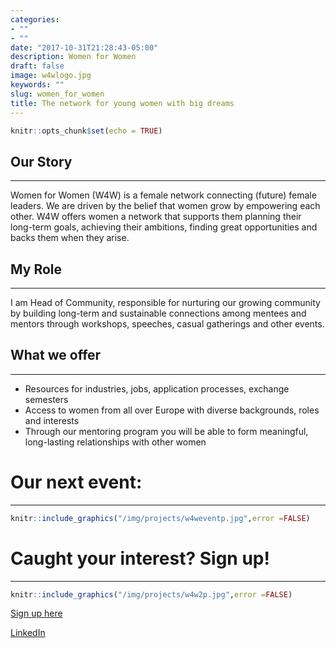 ```yaml
---
categories:
- ""
- ""
date: "2017-10-31T21:28:43-05:00"
description: Women for Women
draft: false
image: w4wlogo.jpg
keywords: ""
slug: women_for_women
title: The network for young women with big dreams
---
```

```r
knitr::opts_chunk$set(echo = TRUE)
```

## Our Story
***
Women for Women (W4W) is a female network connecting (future) female leaders. We are driven by the belief that women grow by empowering each other. W4W offers women a network that supports them planning their long-term goals, achieving their ambitions, finding great opportunities and backs them when they arise.


## My Role
***
I am Head of Community, responsible for nurturing our growing community by building long-term and sustainable connections among mentees and mentors through workshops, speeches, casual gatherings and other events.


## What we offer
***
- Resources for industries, jobs, application processes, exchange semesters
- Access to women from all over Europe with diverse backgrounds, roles and interests
- Through our mentoring program you will be able to form meaningful, long-lasting relationships with other women

# Our next event:
***
```r
knitr::include_graphics("/img/projects/w4weventp.jpg",error =FALSE)
```

# Caught your interest? Sign up!
***
```r
knitr::include_graphics("/img/projects/w4w2p.jpg",error =FALSE)
```

  [Sign up here](https://www.womenforwomen.ch/the-initiative)
  
  [LinkedIn](https://www.linkedin.com/company/women-for-women-inc/)











